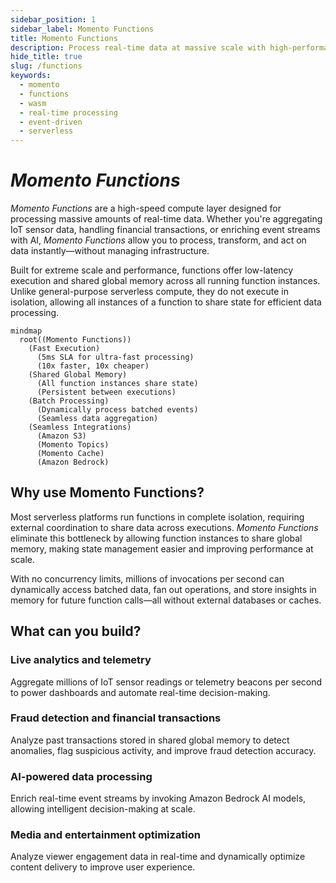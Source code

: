 ```yaml
---
sidebar_position: 1
sidebar_label: Momento Functions
title: Momento Functions
description: Process real-time data at massive scale with high-performance Momento Functions.
hide_title: true
slug: /functions
keywords:
  - momento
  - functions
  - wasm
  - real-time processing
  - event-driven
  - serverless
---
```


# *Momento Functions*

*Momento Functions* are a high-speed compute layer designed for processing massive amounts of real-time data. Whether you're aggregating IoT sensor data, handling financial transactions, or enriching event streams with AI, *Momento Functions* allow you to process, transform, and act on data instantly—without managing infrastructure.

Built for extreme scale and performance, functions offer low-latency execution and shared global memory across all running function instances. Unlike general-purpose serverless compute, they do not execute in isolation, allowing all instances of a function to share state for efficient data processing.

```mermaid
mindmap
  root((Momento Functions))
    (Fast Execution)
      (5ms SLA for ultra-fast processing)
      (10x faster, 10x cheaper)
    (Shared Global Memory)
      (All function instances share state)
      (Persistent between executions)
    (Batch Processing)
      (Dynamically process batched events)
      (Seamless data aggregation)
    (Seamless Integrations)
      (Amazon S3)
      (Momento Topics)
      (Momento Cache)
      (Amazon Bedrock)
```

## Why use Momento Functions?
Most serverless platforms run functions in complete isolation, requiring external coordination to share data across executions. *Momento Functions* eliminate this bottleneck by allowing function instances to share global memory, making state management easier and improving performance at scale.

With no concurrency limits, millions of invocations per second can dynamically access batched data, fan out operations, and store insights in memory for future function calls—all without external databases or caches.

## What can you build?

### Live analytics and telemetry
Aggregate millions of IoT sensor readings or telemetry beacons per second to power dashboards and automate real-time decision-making.

### Fraud detection and financial transactions
Analyze past transactions stored in shared global memory to detect anomalies, flag suspicious activity, and improve fraud detection accuracy.

### AI-powered data processing
Enrich real-time event streams by invoking Amazon Bedrock AI models, allowing intelligent decision-making at scale.

### Media and entertainment optimization
Analyze viewer engagement data in real-time and dynamically optimize content delivery to improve user experience.
